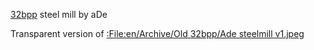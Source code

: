 [[en/Community/NewGRF/Playing with 32 bpp graphics|32bpp]] steel mill by aDe

Transparent version of [[:File:en/Archive/Old 32bpp/Ade steelmill v1.jpeg]]